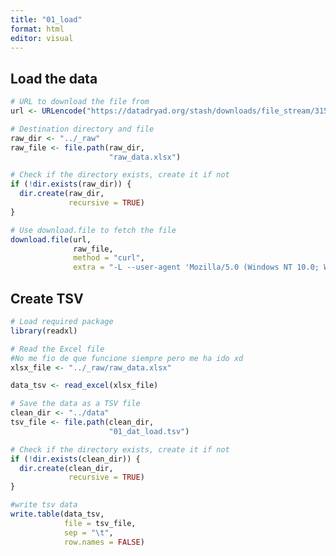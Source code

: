```yaml
---
title: "01_load"
format: html
editor: visual
---
```


## Load the data

```r
# URL to download the file from
url <- URLencode("https://datadryad.org/stash/downloads/file_stream/3153128")

# Destination directory and file
raw_dir <- "../_raw"
raw_file <- file.path(raw_dir, 
                      "raw_data.xlsx")

# Check if the directory exists, create it if not
if (!dir.exists(raw_dir)) {
  dir.create(raw_dir, 
             recursive = TRUE) 
}

# Use download.file to fetch the file
download.file(url, 
              raw_file, 
              method = "curl", 
              extra = "-L --user-agent 'Mozilla/5.0 (Windows NT 10.0; Win64; x64) AppleWebKit/537.36 (KHTML, like Gecko) Chrome/91.0.4472.124 Safari/537.36'")

```

## Create TSV

```r
# Load required package
library(readxl)

# Read the Excel file
#No me fio de que funcione siempre pero me ha ido xd
xlsx_file <- "../_raw/raw_data.xlsx" 

data_tsv <- read_excel(xlsx_file)

# Save the data as a TSV file
clean_dir <- "../data"
tsv_file <- file.path(clean_dir, 
                      "01_dat_load.tsv")

# Check if the directory exists, create it if not
if (!dir.exists(clean_dir)) {
  dir.create(clean_dir, 
             recursive = TRUE) 
}

#write tsv data
write.table(data_tsv, 
            file = tsv_file, 
            sep = "\t", 
            row.names = FALSE)

```
